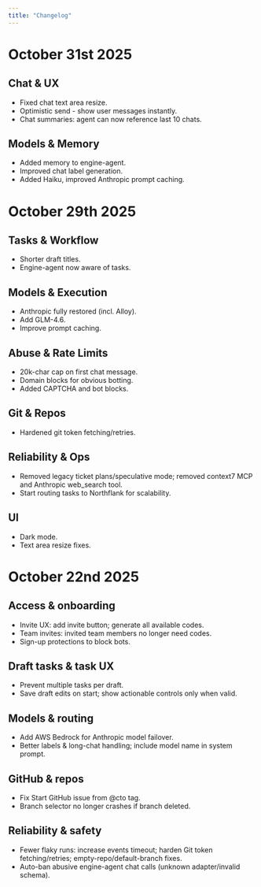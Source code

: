 ```yaml
---
title: "Changelog"
---
```


# **October 31st 2025**

## Chat & UX

- Fixed chat text area resize.
- Optimistic send - show user messages instantly.
- Chat summaries: agent can now reference last 10 chats.

## Models & Memory

- Added memory to engine-agent.
- Improved chat label generation.
- Added Haiku, improved Anthropic prompt caching.

# **October 29th 2025**

## Tasks & Workflow

- Shorter draft titles.
- Engine-agent now aware of tasks.

## Models & Execution

- Anthropic fully restored (incl. Alloy).
- Add GLM-4.6.
- Improve prompt caching.

## Abuse & Rate Limits

- 20k-char cap on first chat message.
- Domain blocks for obvious botting.
- Added CAPTCHA and bot blocks.

## Git & Repos

- Hardened git token fetching/retries.

## Reliability & Ops

- Removed legacy ticket plans/speculative mode; removed context7 MCP and Anthropic web_search tool.
- Start routing tasks to Northflank for scalability.

## UI

- Dark mode.
- Text area resize fixes.

# **October 22nd 2025**

## Access & onboarding

- Invite UX: add invite button; generate all available codes.
- Team invites: invited team members no longer need codes.
- Sign-up protections to block bots.

## Draft tasks & task UX

- Prevent multiple tasks per draft.
- Save draft edits on start; show actionable controls only when valid.

## Models & routing

- Add AWS Bedrock for Anthropic model failover.
- Better labels & long-chat handling; include model name in system prompt.

## GitHub & repos

- Fix Start GitHub issue from @cto tag.
- Branch selector no longer crashes if branch deleted.

## Reliability & safety

- Fewer flaky runs: increase events timeout; harden Git token fetching/retries; empty-repo/default-branch fixes.
- Auto-ban abusive engine-agent chat calls (unknown adapter/invalid schema).